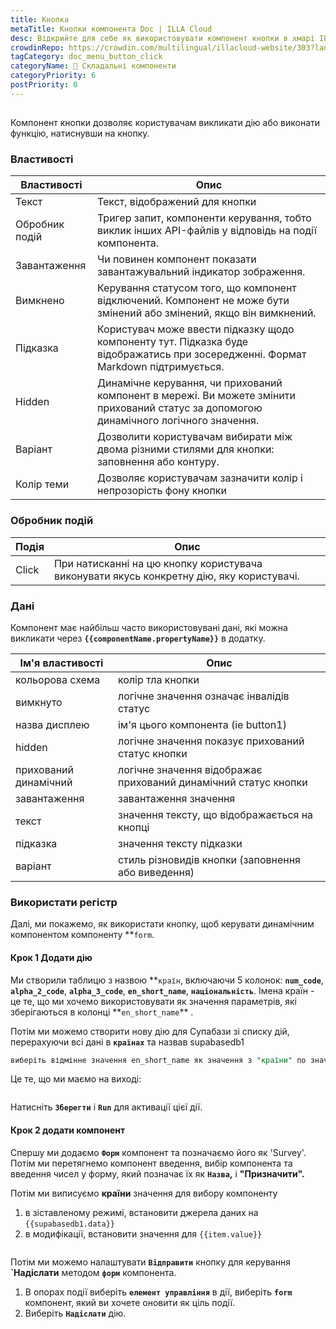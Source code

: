 ```yaml
---
title: Кнопка
metaTitle: Кнопки компонента Doc | ILLA Cloud
desc: Відкрийте для себе як використовувати компонент кнопки в хмарі ILLA, низькококодовій платформі для будівництва інструментів. Кнопка дозволяє користувачам запустити дію або виконати функцію натисканням.
crowdinRepo: https://crowdin.com/multilingual/illacloud-website/303?languages=uk&filter=basic&value=0
tagCategory: doc_menu_button_click
categoryName: 🧬 Складальні компоненти
categoryPriority: 6
postPriority: 0
---
```


## <h2 hidden>Що таке кнопка?</h2>

Компонент кнопки дозволяє користувачам викликати дію або виконати функцію, натиснувши на кнопку. 

### Властивості

| Властивості    | Опис                                                                                                                                    |
| -------------- | --------------------------------------------------------------------------------------------------------------------------------------- |
| Текст          | Текст, відображений для кнопки                                                                                                          |
| Обробник подій | Тригер запит, компоненти керування, тобто виклик інших API-файлів у відповідь на події компонента.                                      |
| Завантаження   | Чи повинен компонент показати завантажувальний індикатор зображення.                                                                    |
| Вимкнено       | Керування статусом того, що компонент відключений. Компонент не може бути змінений або змінений, якщо він вимкнений.                    |
| Підказка       | Користувач може ввести підказку щодо компоненту тут. Підказка буде відображатись при зосередженні. Формат Markdown підтримується.       |
| Hidden         | Динамічне керування, чи прихований компонент в мережі. Ви можете змінити прихований статус за допомогою динамічного логічного значення. |
| Варіант        | Дозволити користувачам вибирати між двома різними стилями для кнопки: заповнення або контуру.                                           |
| Колір теми     | Дозволяє користувачам зазначити колір і непрозорість фону кнопки                                                                        |

### Обробник подій

| Подія | Опис                                                                                     |
| ----- | ---------------------------------------------------------------------------------------- |
| Click | При натисканні на цю кнопку користувача виконувати якусь конкретну дію, яку користувачі. |

### Дані

Компонент має найбільш часто використовувані дані, які можна викликати через **`{{componentName.propertyName}}`** в додатку.

| Ім'я властивості      | Опис                                                            |
| --------------------- | --------------------------------------------------------------- |
| кольорова схема       | колір тла кнопки                                                |
| вимкнуто              | логічне значення означає інвалідів статус                       |
| назва дисплею         | ім'я цього компонента (ie button1)                              |
| hidden                | логічне значення показує прихований статус кнопки               |
| прихований динамічний | логічне значення відображає прихований динамічний статус кнопки |
| завантаження          | завантаження значення                                           |
| текст                 | значення тексту, що відображається на кнопці                    |
| підказка              | значення тексту підказки                                        |
| варіант               | стиль різновидів кнопки (заповнення або виведення)              |

### Використати регістр

Далі, ми покажемо, як використати кнопку, щоб керувати динамічним компонентом компоненту \*\*`form`. 

#### Крок 1 Додати дію

Ми створили таблицю з назвою **`країн`, включаючи 5 колонок: **`num_code`**, **`alpha_2_code`**, **`alpha_3_code`**, **`en_short_name`**, **`національність`**. Імена країн - це те, що ми хочемо використовувати як значення параметрів, які зберігаються в колонці **`en_short_name`\*\* .

Потім ми можемо створити нову дію для Супабази зі списку дій, перерахуючи всі дані в **`країнах`** та назвав supabasedb1 

```sql
виберіть відмінне значення en_short_name як значення з "країни" по значенню;
```

Це те, що ми маємо на виході:

<img src='https://cdn.illacloud.com/official-website/img/docs/countries.png' alt='' />

Натисніть **`Зберегти`** і **`Run`** для активації цієї дії.

#### Крок 2 додати компонент

Спершу ми додаємо **`Форм`** компонент та позначаємо його як 'Survey'. Потім ми перетягнемо компонент введення, вибір компонента та введення чисел у форму, який позначає їх як **`Назва`,** і **"Призначити".**

Потім ми виписуємо **країни** значення для вибору компоненту 

1.  в зіставленому режимі, встановити джерела даних на `{{supabasedb1.data}}` 
2.  в модифікації, встановити значення для `{{item.value}}`

<img src='https://cdn.illacloud.com/official-website/img/docs/button1.png' alt='' />

Потім ми можемо налаштувати **`Відправити`** кнопку для керування **\`Надіслати** методом **`форм`** компонента. 

1.  В опорах події виберіть **`елемент управління`** в дії, виберіть **`form`** компонент, який ви хочете оновити як ціль події.
2.  Виберіть **`Надіслати`** дію. 

<img src='https://cdn.illacloud.com/official-website/img/docs/countries2.png' alt='' />
